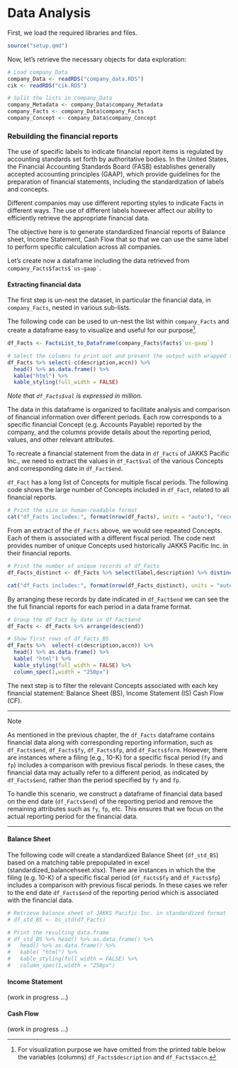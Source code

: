 # Data Analysis

First, we load the required libraries and files.

```r
source("setup.qmd")          
```

Now, let's retrieve the necessary objects for data exploration:

```r
# Load company_Data
company_Data <- readRDS("company_data.RDS")
cik <- readRDS("cik.RDS")

# Split the lists in company_Data
company_Metadata <- company_Data$company_Metadata
company_Facts <- company_Data$company_Facts
company_Concept <- company_Data$company_Concept
```

### Rebuilding the financial reports

The use of specific labels to indicate financial report items is regulated by accounting standards set forth by authoritative bodies. In the United States, the Financial Accounting Standards Board (FASB) establishes generally accepted accounting principles (GAAP), which provide guidelines for the preparation of financial statements, including the standardization of labels and concepts.

Different companies may use different reporting styles to indicate Facts in different ways. The use of different labels however affect our ability to efficiently retrieve the appropriate financial data.

The objective here is to generate standardized financial reports of Balance sheet, Income Statement, Cash Flow that so that we can use the same label to perform specific calculation across all companies.

Let's create now a dataframe including the data retrieved from `` company_Facts$facts$`us-gaap` ``.

#### Extracting financial data

The first step is un-nest the dataset, in particular the financial data, in `company_Facts`, nested in various sub-lists.

The following code can be used to un-nest the list within `company_Facts` and create a dataframe easy to visualize and useful for our purpose[^03_data_analysis-1].

[^03_data_analysis-1]: For visualization purpose we have omitted from the printed table below the variables (columns) `df_Facts$description` and `df_Facts$accn`.

```r

df_Facts <- FactsList_to_Dataframe(company_Facts$facts$`us-gaap`)

# Select the columns to print out and present the output with wrapped text and formatted numbers
df_Facts %>% select(-c(description,accn)) %>% 
  head() %>% as.data.frame() %>% 
  kable("html") %>% 
  kable_styling(full_width = FALSE)
```

*Note that `df_Facts$val` is expressed in million.*

The data in this dataframe is organized to facilitate analysis and comparison of financial information over different periods. Each row corresponds to a specific financial Concept (e.g. Accounts Payable) reported by the company, and the columns provide details about the reporting period, values, and other relevant attributes.

To recreate a financial statement from the data in `df_Facts` of JAKKS Pacific Inc., we need to extract the values in `df_Fact$val` of the various Concepts and corresponding date in `df_Fact$end`.

`df_Fact` has a long list of Concepts for multiple fiscal periods. The following code shows the large number of Concepts included in `df_Fact`, related to all financial reports.

```r

# Print the size in human-readable format
cat("df_Facts includes:", format(nrow(df_Facts), units = "auto"), "records \n")
```

From an extract of the `df_Facts` above, we would see repeated Concepts. Each of them is associated with a different fiscal period. The code next provides number of unique Concepts used historically JAKKS Pacific Inc. in their financial reports.

```r
# Print the number of unique records of df_Facts
df_Facts_distinct <- df_Facts %>% select(label,description) %>% distinct()

cat("df_Facts includes:", format(nrow(df_Facts_distinct), units = "auto"), "distinct Concepts \n")
```

By arranging these records by date indicated in `df_Fact$end` we can see the the full financial reports for each period in a data frame format.

```r
# Group the df_Fact by date in df_Fact$end
df_Facts <- df_Facts %>% arrange(desc(end))

# Show first rows of df_Facts_BS 
df_Facts %>%  select(-c(description,accn)) %>% 
  head() %>% as.data.frame() %>% 
  kable( "html") %>% 
  kable_styling(full_width = FALSE) %>% 
  column_spec(1,width = "250px")
```

The next step is to filter the relevant Concepts associated with each key financial statement: Balance Sheet (BS), Income Statement (IS) Cash Flow (CF).

::: {.Note .custom-note}

------------------------------------------------------------------------

Note

As mentioned in the previous chapter, the `df_Facts` dataframe contains financial data along with corresponding reporting information, such as `df_Facts$end`, `df_Facts$fy`, `df_Facts$fp`, and `df_Facts$form`. However, there are instances where a filing (e.g., 10-K) for a specific fiscal period (`fy` and `fp`) includes a comparison with previous fiscal periods. In these cases, the financial data may actually refer to a different period, as indicated by `df_Facts$end`, rather than the period specified by `fy` and `fp`.

To handle this scenario, we construct a dataframe of financial data based on the end date (`df_Facts$end`) of the reporting period and remove the remaining attributes such as `fy`, `fp`, etc. This ensures that we focus on the actual reporting period for the financial data.

------------------------------------------------------------------------
:::

#### Balance Sheet

The following code will create a standardized Balance Sheet (`df_std_BS`) based on a matching table prepopulated in excel (standardized_balancehseet.xlsx). There are instances in which the the filing (e.g. 10-K) of a specific fiscal period (`df_Facts$fy` and `df_Facts$fp`) includes a comparison with previous fiscal periods. In these cases we refer to the end date `df_Facts$end` of the reporting period which is associated with the financial data.

```r

# Retrieve balance sheet of JAKKS Pacific Inc. in standardized format
# df_std_BS <- bs_std(df_Facts)

# Print the resulting data.frame
# df_std_BS %>% head() %>% as.data.frame() %>%
#   head() %>% as.data.frame() %>% 
#   kable( "html") %>% 
#   kable_styling(full_width = FALSE) %>% 
#   column_spec(1,width = "250px")


```

#### Income Statement

(work in progress ...)

#### Cash Flow

(work in progress ...)
